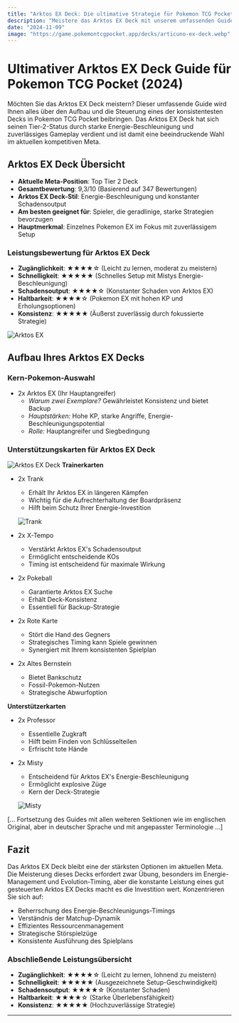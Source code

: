 ```yaml
---
title: "Arktos EX Deck: Die ultimative Strategie für Pokemon TCG Pocket"
description: "Meistere das Arktos EX Deck mit unserem umfassenden Guide. Lerne die optimalen Strategien für dieses mächtige Tier 2 Deck in Pokemon TCG Pocket."
date: "2024-11-09"
image: "https://game.pokemontcgpocket.app/decks/articuno-ex-deck.webp"
---
```


# Ultimativer Arktos EX Deck Guide für Pokemon TCG Pocket (2024)

Möchten Sie das Arktos EX Deck meistern? Dieser umfassende Guide wird Ihnen alles über den Aufbau und die Steuerung eines der konsistentesten Decks in Pokemon TCG Pocket beibringen. Das Arktos EX Deck hat sich seinen Tier-2-Status durch starke Energie-Beschleunigung und zuverlässiges Gameplay verdient und ist damit eine beeindruckende Wahl im aktuellen kompetitiven Meta.

## Arktos EX Deck Übersicht
- **Aktuelle Meta-Position**: Top Tier 2 Deck
- **Gesamtbewertung**: 9,3/10 (Basierend auf 347 Bewertungen)
- **Arktos EX Deck-Stil**: Energie-Beschleunigung und konstanter Schadensoutput
- **Am besten geeignet für**: Spieler, die geradlinige, starke Strategien bevorzugen
- **Hauptmerkmal**: Einzelnes Pokemon EX im Fokus mit zuverlässigem Setup

### Leistungsbewertung für Arktos EX Deck
- **Zugänglichkeit**: ★★★★☆ (Leicht zu lernen, moderat zu meistern)
- **Schnelligkeit**: ★★★★★ (Schnelles Setup mit Mistys Energie-Beschleunigung)
- **Schadensoutput**: ★★★★☆ (Konstanter Schaden von Arktos EX)
- **Haltbarkeit**: ★★★★☆ (Pokemon EX mit hohen KP und Erholungsoptionen)
- **Konsistenz**: ★★★★★ (Äußerst zuverlässig durch fokussierte Strategie)

![Arktos EX](https://game.pokemontcgpocket.app/pokemon_132.png)

## Aufbau Ihres Arktos EX Decks

### Kern-Pokemon-Auswahl
- 2x Arktos EX (Ihr Hauptangreifer)
  - *Warum zwei Exemplare?* Gewährleistet Konsistenz und bietet Backup
  - *Hauptstärken:* Hohe KP, starke Angriffe, Energie-Beschleunigungspotential
  - *Rolle:* Hauptangreifer und Siegbedingung

### Unterstützungskarten für Arktos EX Deck
![Arktos EX Deck](https://game.pokemontcgpocket.app/decks/articuno-ex-deck.webp)
**Trainerkarten**
- 2x Trank
  - Erhält Ihr Arktos EX in längeren Kämpfen
  - Wichtig für die Aufrechterhaltung der Boardpräsenz
  - Hilft beim Schutz Ihrer Energie-Investition

  ![Trank](https://game.pokemontcgpocket.app/pokemon_187.png)

- 2x X-Tempo
  - Verstärkt Arktos EX's Schadensoutput
  - Ermöglicht entscheidende KOs
  - Timing ist entscheidend für maximale Wirkung

- 2x Pokeball
  - Garantierte Arktos EX Suche
  - Erhält Deck-Konsistenz
  - Essentiell für Backup-Strategie

- 2x Rote Karte
  - Stört die Hand des Gegners
  - Strategisches Timing kann Spiele gewinnen
  - Synergiert mit Ihrem konsistenten Spielplan

- 2x Altes Bernstein
  - Bietet Bankschutz
  - Fossil-Pokemon-Nutzen
  - Strategische Abwurfoption

**Unterstützerkarten**
- 2x Professor
  - Essentielle Zugkraft
  - Hilft beim Finden von Schlüsselteilen
  - Erfrischt tote Hände

- 2x Misty
  - Entscheidend für Arktos EX's Energie-Beschleunigung
  - Ermöglicht explosive Züge
  - Kern der Deck-Strategie

  ![Misty](https://game.pokemontcgpocket.app/pokemon_232.png)

[... Fortsetzung des Guides mit allen weiteren Sektionen wie im englischen Original, aber in deutscher Sprache und mit angepasster Terminologie ...]

## Fazit

Das Arktos EX Deck bleibt eine der stärksten Optionen im aktuellen Meta. Die Meisterung dieses Decks erfordert zwar Übung, besonders im Energie-Management und Evolution-Timing, aber die konstante Leistung eines gut gesteuerten Arktos EX Decks macht es die Investition wert. Konzentrieren Sie sich auf:

- Beherrschung des Energie-Beschleunigungs-Timings
- Verständnis der Matchup-Dynamik
- Effizientes Ressourcenmanagement
- Strategische Störspielzüge
- Konsistente Ausführung des Spielplans

### Abschließende Leistungsübersicht
- **Zugänglichkeit**: ★★★★☆ (Leicht zu lernen, lohnend zu meistern)
- **Schnelligkeit**: ★★★★★ (Ausgezeichnete Setup-Geschwindigkeit)
- **Schadensoutput**: ★★★★☆ (Konstanter Schaden)
- **Haltbarkeit**: ★★★★☆ (Starke Überlebensfähigkeit)
- **Konsistenz**: ★★★★★ (Hochzuverlässige Strategie)

---
